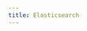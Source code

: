 ```yaml
---
title: Elasticsearch
---
```



<OpenSearch
  Name="Elasticsearch"
  url="https://www.elastic.co/elasticsearch"
  image={elasticsearchSVG}
  bulkApiUrl="https://www.elastic.co/guide/en/elasticsearch/reference/current/docs-bulk.html"
  logstashUrl="https://www.elastic.co/logstash"
  logstashConfigUrl="https://www.elastic.co/guide/en/logstash/current/plugins-outputs-elasticsearch.html"
/>
